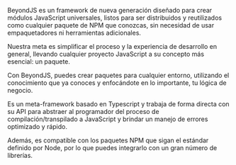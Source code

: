 
<DocHeader id="intro" pretitle="Introducción" title="¿Qué es BeyondJS?" />

BeyondJS es un framework de nueva generación diseñado para crear módulos JavaScript universales,
listos para ser distribuidos y reutilizados como cualquier paquete de NPM que conozcas, sin necesidad de usar empaquetadores ni herramientas adicionales.

Nuestra meta es simplificar el proceso y la experiencia de desarrollo en general, llevando cualquier proyecto JavaScript a su concepto más esencial: un paquete.

Con BeyondJS, puedes crear paquetes para cualquier entorno, utilizando el conocimiento que ya conoces y enfocándote en lo importante, tu lógica de negocio.

Es un meta-framework basado en Typescript y trabaja de forma directa con su API para abstraer al programador del proceso de compilación/transpilado a JavaScript y brindar un manejo de errores optimizado y rápido.

Además, es compatible con los paquetes NPM que sigan el estándar definido por Node, por lo que puedes integrarlo con un gran número de librerías.

<Title id="why-beyond" tag="h2" text="¿Por qué BeyondJS?" />

La arquitectura modular+universal de BeyondJS permite programar para cualquier entorno de ejecución JavaScript y desarrollar los siguientes tipos de soluciones:

-   Proyectos web,
-   Aplicaciones móviles híbridas,
-   Aplicaciones de escritorio híbridas,
-   microservicios y backends monolíticos.
-   Extensiones.
-   Microfrontends o Widgegts para integrarlos en proyectos existentes.

En resumen, BeyondJS es una herramienta que te permite crear módulos universales y distribuirlos como paquetes NPM, simplificando el proceso de desarrollo y garantizando una experiencia homogénea en cualquier entorno de ejecución JavaScript.
